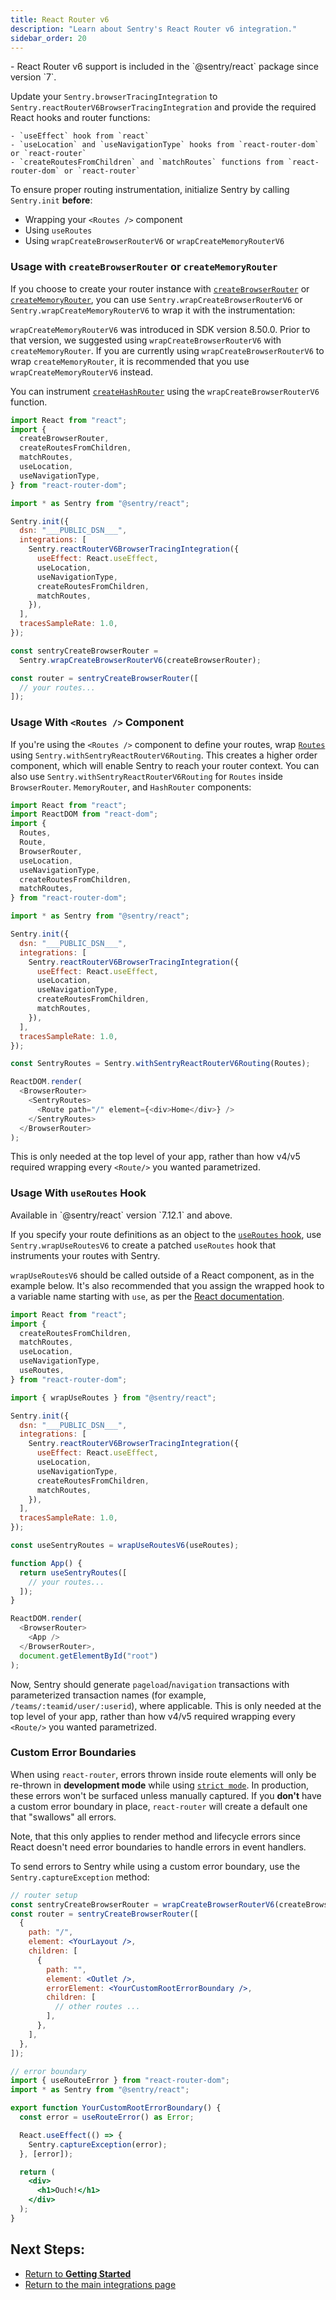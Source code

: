 ```yaml
---
title: React Router v6
description: "Learn about Sentry's React Router v6 integration."
sidebar_order: 20
---
```


<Alert level="info">
  - React Router v6 support is included in the `@sentry/react` package since
  version `7`.
</Alert>

Update your `Sentry.browserTracingIntegration` to `Sentry.reactRouterV6BrowserTracingIntegration` and provide the required React hooks and router functions:

    - `useEffect` hook from `react`
    - `useLocation` and `useNavigationType` hooks from `react-router-dom` or `react-router`
    - `createRoutesFromChildren` and `matchRoutes` functions from `react-router-dom` or `react-router`

<Alert level="warning">

To ensure proper routing instrumentation, initialize Sentry by calling `Sentry.init` **before**:

- Wrapping your `<Routes />` component
- Using `useRoutes`
- Using `wrapCreateBrowserRouterV6` or `wrapCreateMemoryRouterV6`

</Alert>

### Usage with `createBrowserRouter` or `createMemoryRouter`

If you choose to create your router instance with [`createBrowserRouter`](https://reactrouter.com/en/main/routers/create-browser-router) or [`createMemoryRouter`](https://reactrouter.com/en/main/routers/create-memory-router), you can use `Sentry.wrapCreateBrowserRouterV6` or `Sentry.wrapCreateMemoryRouterV6` to wrap it with the instrumentation:

<Alert level="warning" title="Note">

`wrapCreateMemoryRouterV6` was introduced in SDK version 8.50.0. Prior to that version, we suggested using `wrapCreateBrowserRouterV6` with `createMemoryRouter`. If you are currently using `wrapCreateBrowserRouterV6` to wrap `createMemoryRouter`, it is recommended that you use `wrapCreateMemoryRouterV6` instead.

You can instrument [`createHashRouter`](https://reactrouter.com/en/main/routers/create-hash-router) using the `wrapCreateBrowserRouterV6` function.

</Alert>

```javascript {2-8, 15-21, 26-33}
import React from "react";
import {
  createBrowserRouter,
  createRoutesFromChildren,
  matchRoutes,
  useLocation,
  useNavigationType,
} from "react-router-dom";

import * as Sentry from "@sentry/react";

Sentry.init({
  dsn: "___PUBLIC_DSN___",
  integrations: [
    Sentry.reactRouterV6BrowserTracingIntegration({
      useEffect: React.useEffect,
      useLocation,
      useNavigationType,
      createRoutesFromChildren,
      matchRoutes,
    }),
  ],
  tracesSampleRate: 1.0,
});

const sentryCreateBrowserRouter =
  Sentry.wrapCreateBrowserRouterV6(createBrowserRouter);

const router = sentryCreateBrowserRouter([
  // your routes...
]);
```

### Usage With `<Routes />` Component

If you're using the `<Routes />` component to define your routes, wrap [`Routes`](https://reactrouter.com/en/main/components/routes) using `Sentry.withSentryReactRouterV6Routing`. This creates a higher order component, which will enable Sentry to reach your router context. You can also use `Sentry.withSentryReactRouterV6Routing` for `Routes` inside `BrowserRouter`. `MemoryRouter`, and `HashRouter` components:

```javascript {3-11, 18-24, 29, 33-35}
import React from "react";
import ReactDOM from "react-dom";
import {
  Routes,
  Route,
  BrowserRouter,
  useLocation,
  useNavigationType,
  createRoutesFromChildren,
  matchRoutes,
} from "react-router-dom";

import * as Sentry from "@sentry/react";

Sentry.init({
  dsn: "___PUBLIC_DSN___",
  integrations: [
    Sentry.reactRouterV6BrowserTracingIntegration({
      useEffect: React.useEffect,
      useLocation,
      useNavigationType,
      createRoutesFromChildren,
      matchRoutes,
    }),
  ],
  tracesSampleRate: 1.0,
});

const SentryRoutes = Sentry.withSentryReactRouterV6Routing(Routes);

ReactDOM.render(
  <BrowserRouter>
    <SentryRoutes>
      <Route path="/" element={<div>Home</div>} />
    </SentryRoutes>
  </BrowserRouter>
);
```

This is only needed at the top level of your app, rather than how v4/v5 required wrapping every `<Route/>` you wanted parametrized.

### Usage With `useRoutes` Hook

<Alert level="info">
  Available in `@sentry/react` version `7.12.1` and above.
</Alert>

If you specify your route definitions as an object to the [`useRoutes` hook](https://reactrouter.com/en/main/hooks/use-routes), use `Sentry.wrapUseRoutesV6` to create a patched `useRoutes` hook that instruments your routes with Sentry.

<Alert level="warning">

`wrapUseRoutesV6` should be called outside of a React component, as in the example below. It's also recommended that you assign the wrapped hook to a variable name starting with `use`, as per the [React documentation](https://reactjs.org/docs/hooks-custom.html#extracting-a-custom-hook).

</Alert>

```javascript {2-10, 15-21, 26, 29-31}
import React from "react";
import {
  createRoutesFromChildren,
  matchRoutes,
  useLocation,
  useNavigationType,
  useRoutes,
} from "react-router-dom";

import { wrapUseRoutes } from "@sentry/react";

Sentry.init({
  dsn: "___PUBLIC_DSN___",
  integrations: [
    Sentry.reactRouterV6BrowserTracingIntegration({
      useEffect: React.useEffect,
      useLocation,
      useNavigationType,
      createRoutesFromChildren,
      matchRoutes,
    }),
  ],
  tracesSampleRate: 1.0,
});

const useSentryRoutes = wrapUseRoutesV6(useRoutes);

function App() {
  return useSentryRoutes([
    // your routes...
  ]);
}

ReactDOM.render(
  <BrowserRouter>
    <App />
  </BrowserRouter>,
  document.getElementById("root")
);
```

Now, Sentry should generate `pageload`/`navigation` transactions with parameterized transaction names (for example, `/teams/:teamid/user/:userid`), where applicable. This is only needed at the top level of your app, rather than how v4/v5 required wrapping every `<Route/>` you wanted parametrized.

### Custom Error Boundaries

When using `react-router`, errors thrown inside route elements will only be re-thrown in **development mode** while using [`strict mode`](https://react.dev/reference/react/StrictMode). In production, these errors won't be surfaced unless manually captured. If you **don't** have a custom error boundary in place, `react-router` will create a default one that "swallows" all errors.

<Note>
  Note, that this only applies to render method and lifecycle errors since React
  doesn't need error boundaries to handle errors in event handlers.
</Note>

To send errors to Sentry while using a custom error boundary, use the `Sentry.captureException` method:

```jsx {11, 28}
// router setup
const sentryCreateBrowserRouter = wrapCreateBrowserRouterV6(createBrowserRouter);
const router = sentryCreateBrowserRouter([
  {
    path: "/",
    element: <YourLayout />,
    children: [
      {
        path: "",
        element: <Outlet />,
        errorElement: <YourCustomRootErrorBoundary />,
        children: [
          // other routes ...
        ],
      },
    ],
  },
]);

// error boundary
import { useRouteError } from "react-router-dom";
import * as Sentry from "@sentry/react";

export function YourCustomRootErrorBoundary() {
  const error = useRouteError() as Error;

  React.useEffect(() => {
    Sentry.captureException(error);
  }, [error]);

  return (
    <div>
      <h1>Ouch!</h1>
    </div>
  );
}

```

## Next Steps:

- [Return to **Getting Started**](../../)
- [Return to the main integrations page](../)
